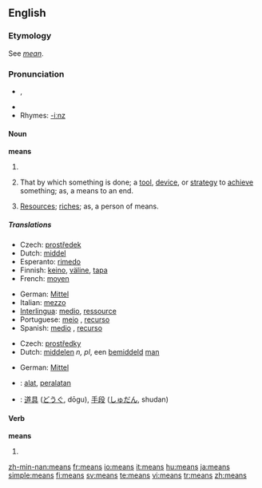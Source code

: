 {{wikipedia}}
==English==

{{rank|hundred|believe|white|282|means|thus|order|near}}

===Etymology===
See ''[[mean#Etymology 3|mean]]''.

===Pronunciation===
*{{IPA|/miːnz/}}, {{SAMPA|/mi:nz/}}
*{{audio|en-us-means.ogg|Audio (US)}}
*Rhymes: [[Rhymes:English:-iːnz|-iːnz]]

====Noun====
'''means'''

# {{plural of|mean}}
# {{plurale tantum}} That by which something is done; a [[tool]], [[device]], or [[strategy]] to [[achieve]] something; as, a means to an end.
# {{plurale tantum}} [[resources|Resources]]; [[riches]]; as, a person of means.

=====Translations=====
{{trans-top|that by which something is done}}
*Czech: [[prostředek]] {{m}}
*Dutch: [[middel]] {{n}}
*Esperanto: [[rimedo]]
*Finnish: [[keino]], [[väline]], [[tapa]]
*French: [[moyen]] {{m}}
{{trans-mid}}
*German: [[Mittel]] {{n}}
*Italian: [[mezzo]] {{m}}
*[[Interlingua]]: [[medio]], [[ressource]]
*Portuguese: [[meio]] {{m}}, [[recurso]] {{m}}
*Spanish: [[medio]] {{m}}, [[recurso]] {{m}}
{{trans-bottom}}

{{trans-top|resources}}
*Czech: [[prostředky]] {{m}} {{p}}
*Dutch: [[middelen]] ''n, pl'', een [[bemiddeld]] [[man]] {{m}}
{{trans-mid}}
*German: [[Mittel]] {{n}}
{{trans-bottom}}

{{checktrans}}
*{{ttbc|Indonesian}}: [[alat]], [[alat|peralatan]]
*{{ttbc|Japanese}}: [[道具]] ([[どうぐ]], dōgu), [[手段]] ([[しゅだん]], shudan)

====Verb====
'''means'''
#{{third-person singular of|mean}}

[[zh-min-nan:means]]
[[fr:means]]
[[io:means]]
[[it:means]]
[[hu:means]]
[[ja:means]]
[[simple:means]]
[[fi:means]]
[[sv:means]]
[[te:means]]
[[vi:means]]
[[tr:means]]
[[zh:means]]